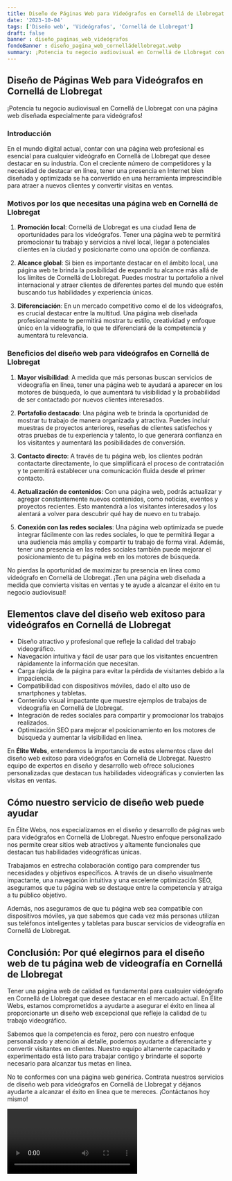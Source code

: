```yaml
---
title: Diseño de Páginas Web para Videógrafos en Cornellá de Llobregat
date: '2023-10-04'
tags: ['Diseño web', 'Videógrafos', 'Cornellá de Llobregat']
draft: false
banner : diseño_paginas_web_videógrafos
fondoBanner : diseño_pagina_web_cornelládellobregat.webp
summary: ¡Potencia tu negocio audiovisual en Cornellá de Llobregat con una página web diseñada especialmente para videógrafos!
---
```


## Diseño de Páginas Web para Videógrafos en Cornellá de Llobregat

¡Potencia tu negocio audiovisual en Cornellá de Llobregat con una página web diseñada especialmente para videógrafos!

### Introducción

En el mundo digital actual, contar con una página web profesional es esencial para cualquier videógrafo en Cornellá de Llobregat que desee destacar en su industria. Con el creciente número de competidores y la necesidad de destacar en línea, tener una presencia en Internet bien diseñada y optimizada se ha convertido en una herramienta imprescindible para atraer a nuevos clientes y convertir visitas en ventas.

### Motivos por los que necesitas una página web en Cornellá de Llobregat

1. **Promoción local**: Cornellá de Llobregat es una ciudad llena de oportunidades para los videógrafos. Tener una página web te permitirá promocionar tu trabajo y servicios a nivel local, llegar a potenciales clientes en la ciudad y posicionarte como una opción de confianza.

2. **Alcance global**: Si bien es importante destacar en el ámbito local, una página web te brinda la posibilidad de expandir tu alcance más allá de los límites de Cornellá de Llobregat. Puedes mostrar tu portafolio a nivel internacional y atraer clientes de diferentes partes del mundo que estén buscando tus habilidades y experiencia únicas.

3. **Diferenciación**: En un mercado competitivo como el de los videógrafos, es crucial destacar entre la multitud. Una página web diseñada profesionalmente te permitirá mostrar tu estilo, creatividad y enfoque único en la videografía, lo que te diferenciará de la competencia y aumentará tu relevancia.

### Beneficios del diseño web para videógrafos en Cornellá de Llobregat

1. **Mayor visibilidad**: A medida que más personas buscan servicios de videografía en línea, tener una página web te ayudará a aparecer en los motores de búsqueda, lo que aumentará tu visibilidad y la probabilidad de ser contactado por nuevos clientes interesados.

2. **Portafolio destacado**: Una página web te brinda la oportunidad de mostrar tu trabajo de manera organizada y atractiva. Puedes incluir muestras de proyectos anteriores, reseñas de clientes satisfechos y otras pruebas de tu experiencia y talento, lo que generará confianza en los visitantes y aumentará las posibilidades de conversión.

3. **Contacto directo**: A través de tu página web, los clientes podrán contactarte directamente, lo que simplificará el proceso de contratación y te permitirá establecer una comunicación fluida desde el primer contacto.

4. **Actualización de contenidos**: Con una página web, podrás actualizar y agregar constantemente nuevos contenidos, como noticias, eventos y proyectos recientes. Esto mantendrá a los visitantes interesados y los alentará a volver para descubrir qué hay de nuevo en tu trabajo.

5. **Conexión con las redes sociales**: Una página web optimizada se puede integrar fácilmente con las redes sociales, lo que te permitirá llegar a una audiencia más amplia y compartir tu trabajo de forma viral. Además, tener una presencia en las redes sociales también puede mejorar el posicionamiento de tu página web en los motores de búsqueda.

No pierdas la oportunidad de maximizar tu presencia en línea como videógrafo en Cornellá de Llobregat. ¡Ten una página web diseñada a medida que convierta visitas en ventas y te ayude a alcanzar el éxito en tu negocio audiovisual!

<GifSeo />

<Cta />

## Elementos clave del diseño web exitoso para videógrafos en Cornellá de Llobregat

- Diseño atractivo y profesional que refleje la calidad del trabajo videográfico.
- Navegación intuitiva y fácil de usar para que los visitantes encuentren rápidamente la información que necesitan.
- Carga rápida de la página para evitar la pérdida de visitantes debido a la impaciencia.
- Compatibilidad con dispositivos móviles, dado el alto uso de smartphones y tabletas.
- Contenido visual impactante que muestre ejemplos de trabajos de videografía en Cornellá de Llobregat.
- Integración de redes sociales para compartir y promocionar los trabajos realizados.
- Optimización SEO para mejorar el posicionamiento en los motores de búsqueda y aumentar la visibilidad en línea.

En **Élite Webs**, entendemos la importancia de estos elementos clave del diseño web exitoso para videógrafos en Cornellá de Llobregat. Nuestro equipo de expertos en diseño y desarrollo web ofrece soluciones personalizadas que destacan tus habilidades videográficas y convierten las visitas en ventas.

## Cómo nuestro servicio de diseño web puede ayudar

En Élite Webs, nos especializamos en el diseño y desarrollo de páginas web para videógrafos en Cornellá de Llobregat. Nuestro enfoque personalizado nos permite crear sitios web atractivos y altamente funcionales que destacan tus habilidades videográficas únicas.

Trabajamos en estrecha colaboración contigo para comprender tus necesidades y objetivos específicos. A través de un diseño visualmente impactante, una navegación intuitiva y una excelente optimización SEO, aseguramos que tu página web se destaque entre la competencia y atraiga a tu público objetivo.

Además, nos aseguramos de que tu página web sea compatible con dispositivos móviles, ya que sabemos que cada vez más personas utilizan sus teléfonos inteligentes y tabletas para buscar servicios de videografía en Cornellá de Llobregat.

## Conclusión: Por qué elegirnos para el diseño web de tu página web de videografía en Cornellá de Llobregat

Tener una página web de calidad es fundamental para cualquier videógrafo en Cornellá de Llobregat que desee destacar en el mercado actual. En Élite Webs, estamos comprometidos a ayudarte a asegurar el éxito en línea al proporcionarte un diseño web excepcional que refleje la calidad de tu trabajo videográfico.

Sabemos que la competencia es feroz, pero con nuestro enfoque personalizado y atención al detalle, podemos ayudarte a diferenciarte y convertir visitantes en clientes. Nuestro equipo altamente capacitado y experimentado está listo para trabajar contigo y brindarte el soporte necesario para alcanzar tus metas en línea.

No te conformes con una página web genérica. Contrata nuestros servicios de diseño web para videógrafos en Cornellá de Llobregat y déjanos ayudarte a alcanzar el éxito en línea que te mereces. ¡Contáctanos hoy mismo!

<Video />

<CtaBot job='Videógrafos' city='Cornellá de Llobregat'/>

<Gmaps query='Cornellá de Llobregat+españa+maps' />